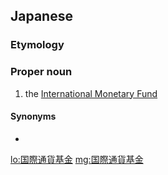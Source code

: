 ==Japanese==
{{DEFAULTSORT:こくさいつうかききん}}
{{ja-kanjitab|こく|さい|つう|か|き|きん|yomi=o}}
{{wikipedia|lang=ja}}

===Etymology===
{{com|ja|国際|通貨|基金|tr1=kokusai|tr2=tsūka|tr3=kikin|t1=[[international]]|t2=[[currency]]|t3=[[fund]]}}

===Proper noun===
{{ja-pos|proper|こくさい つうか ききん|hhira=こくさいつうくわききん}}

# the [[International Monetary Fund]]

====Synonyms====
* {{ja-r|IMF|^アイエムエフ}}

{{C|ja|Organizations|Currency}}

[[lo:国際通貨基金]]
[[mg:国際通貨基金]]